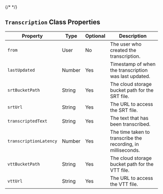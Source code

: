 {/* <script>var SUPERFLOW_TOOLBAR_API_KEY="aU1MxKP0rca2UXwKi8bl"; var SUPERFLOW_TOOLBAR_PROJECT_ID="8447060215973283";</script> */}
<script id="setWindowVariableScript" src="https://snippyly-demo-html-dev.web.app/set-window-variable.js?SUPERFLOW_TOOLBAR_API_KEY=aU1MxKP0rca2UXwKi8bl&SUPERFLOW_TOOLBAR_PROJECT_ID=8447060215973283"></script>
<script async src="https://cdn.jsdelivr.net/npm/@usesuperflow/toolbar/superflow.min.js"></script>

## `Transcription` Class Properties

| Property             | Type    | Optional | Description                                               |
|----------------------|---------|----------|-----------------------------------------------------------|
| `from`                 | User    | No       | The user who created the transcription.                   |
| `lastUpdated`          | Number  | Yes      | Timestamp of when the transcription was last updated.     |
| `srtBucketPath`        | String  | Yes      | The cloud storage bucket path for the SRT file.           |
| `srtUrl`               | String  | Yes      | The URL to access the SRT file.                           |
| `transcriptedText`     | String  | Yes      | The text that has been transcribed.                       |
| `transcriptionLatency` | Number  | Yes      | The time taken to transcribe the recording, in milliseconds. |
| `vttBucketPath`        | String  | Yes      | The cloud storage bucket path for the VTT file.           |
| `vttUrl`               | String  | Yes      | The URL to access the VTT file.                           |

